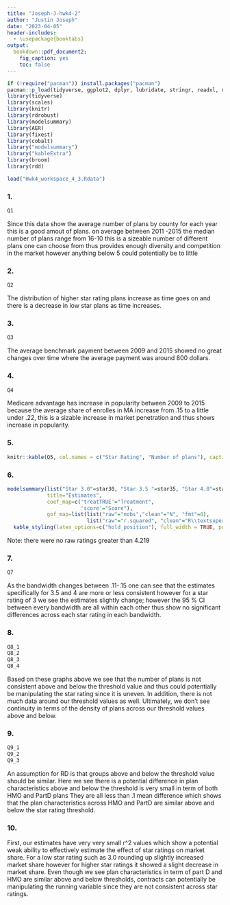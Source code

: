 ```yaml
---
title: "Joseph-J-hwk4-2"
author: "Justin Joseph"
date: "2023-04-05"
header-includes:
  - \usepackage{booktabs}
output: 
  bookdown::pdf_document2:
    fig_caption: yes
    toc: false
---
```

```r
if (!require("pacman")) install.packages("pacman")
pacman::p_load(tidyverse, ggplot2, dplyr, lubridate, stringr, readxl, data.table, gdata)
library(tidyverse)
library(scales)
library(knitr)
library(rdrobust)
library(modelsummary)
library(AER)
library(fixest)
library(cobalt)
library("modelsummary")
library("kableExtra")
library(broom)
library(rdd)

```

```r
load("Hwk4_workspace_4_3.Rdata")
```


### 1.
```r
Q1
```
Since this data show the average number of plans by county for each year this is a good amout of plans. on average between 2011 -2015 the median number of plans range from 16-10 this is a sizeable number of different plans one can choose from thus provides enough diversity and competition in the market however anything below 5 could potentially be to little 
\newpage

### 2.
```r
Q2
```
The distribution of higher star rating plans increase as time goes on and there is a decrease in low star plans as time increases. 
\newpage

### 3.
```r
Q3
```
The average benchmark payment between 2009 and 2015 showed no great changes over time where the average payment was around 800 dollars. 
\newpage

### 4. 
```r
Q4
```
Medicare advantage has increase in popularity between 2009 to 2015 because the average share of enrolles in MA increase from .15 to a little under .22, this is a sizable increase in market penetration and thus shows increase in popularity. 
\newpage

### 5. 
```r
knitr::kable(Q5, col.names = c("Star Rating", "Number of plans"), caption = "Number of plans that are rounded up into a 3-star, 3.5-star, 4-star, and 4.5-star", booktabs = TRUE) %>% kable_styling(latex_options=c("hold_position"), full_width = TRUE, position="center")


```
\newpage

### 6. 
```r
modelsummary(list("Star 3.0"=star30, "Star 3.5 "=star35, "Star 4.0"=star40), 
             title="Estimates", 
             coef_map=c('treatTRUE'="Treatment",
                        'score'="Score"), 
             gof_map=list(list("raw"="nobs","clean"="N", "fmt"=0),
                          list("raw"="r.squared", "clean"="R\\textsuperscript{2}", "fmt"=2))) %>%
  kable_styling(latex_options=c("hold_position"), full_width = TRUE, position="center")

```
Note: there were no raw ratings greater than 4.219
\newpage

### 7. 
```r
Q7
```
As the bandwidth changes between .11-.15 one can see that the estimates specifically for 3.5 and 4 are more or less consistent however for a star rating of 3 we see the estimates slightly change; however the 95 % CI between every bandwidth are all within each other thus show no significant differences across each star rating in each bandwidth. 

\newpage


### 8. 
```r
Q8_1
Q8_2
Q8_3
Q8_4
```
Based on these graphs above we see that the number of plans is not consistent above and below the threshold value and thus could potentially be manipulating the star rating since it is uneven. In addition, there is not much data around our threshold values as well. Ultimately, we don't see continuity in terms of the density of plans across our threshold values above and below. 

\newpage

### 9. 
```r
Q9_1
Q9_2
Q9_3
```


An assumption for RD is that groups above and below the threshold value should be similar. Here we see there is a potential difference in plan characteristics above and below the threshold is very small in term of both HMO and PartD plans They are all less than .1 mean difference which shows that the plan characteristics across HMO and PartD are similar above and below the star rating threshold. 

### 10. 

First, our estimates have very very small r^2 values which show a potential weak ability to effectively estimate the effect of star ratings on market share. For a low star rating such as 3.0 rounding up slightly increased market share however for higher star ratings it showed a slight decrease in market share. Even though we see plan characteristics in term of part D and HMO are similar above and below thresholds, contracts can potentially be manipulating the running variable since they are not consistent across star ratings. 
